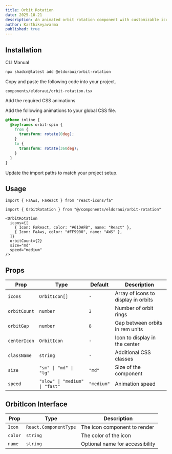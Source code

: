 ```yaml
---
title: Orbit Rotation
date: 2025-10-21
description: An animated orbit rotation component with customizable icons and multiple orbits.
author: Karthikeyavarma
published: true
---
```


<ComponentPreview name="orbit-rotation-demo" />

## Installation

<Tabs defaultValue="cli">
<TabsList>
  <TabsTrigger value="cli">CLI</TabsTrigger>
  <TabsTrigger value="manual">Manual</TabsTrigger>
</TabsList>
<TabsContent value="cli">

```bash
npx shadcn@latest add @eldoraui/orbit-rotation
```

</TabsContent>
<TabsContent value="manual">
<Steps>
<Step>Copy and paste the following code into your project.</Step>

`components/eldoraui/orbit-rotation.tsx`

<ComponentSource name="orbit-rotation" />

<Step>Add the required CSS animations</Step>

Add the following animations to your global CSS file.

```css title="app/globals.css" showLineNumbers {2-9}
@theme inline {
  @keyframes orbit-spin {
    from {
      transform: rotate(0deg);
    }
    to {
      transform: rotate(360deg);
    }
  }
}
```

<Step>Update the import paths to match your project setup.</Step>
</Steps>
</TabsContent>
</Tabs>

## Usage

```tsx showLineNumbers
import { FaAws, FaReact } from "react-icons/fa"

import { OrbitRotation } from "@/components/eldoraui/orbit-rotation"
```

```tsx showLineNumbers
<OrbitRotation
  icons={[
    { Icon: FaReact, color: "#61DAFB", name: "React" },
    { Icon: FaAws, color: "#FF9900", name: "AWS" },
  ]}
  orbitCount={2}
  size="md"
  speed="medium"
/>
```

## Props

| Prop         | Type                           | Default    | Description                         |
| ------------ | ------------------------------ | ---------- | ----------------------------------- |
| `icons`      | `OrbitIcon[]`                  | `-`        | Array of icons to display in orbits |
| `orbitCount` | `number`                       | `3`        | Number of orbit rings               |
| `orbitGap`   | `number`                       | `8`        | Gap between orbits in rem units     |
| `centerIcon` | `OrbitIcon`                    | `-`        | Icon to display in the center       |
| `className`  | `string`                       | `-`        | Additional CSS classes              |
| `size`       | `"sm" \| "md" \| "lg"`         | `"md"`     | Size of the component               |
| `speed`      | `"slow" \| "medium" \| "fast"` | `"medium"` | Animation speed                     |

## OrbitIcon Interface

| Prop    | Type                  | Description                     |
| ------- | --------------------- | ------------------------------- |
| `Icon`  | `React.ComponentType` | The icon component to render    |
| `color` | `string`              | The color of the icon           |
| `name`  | `string`              | Optional name for accessibility |
